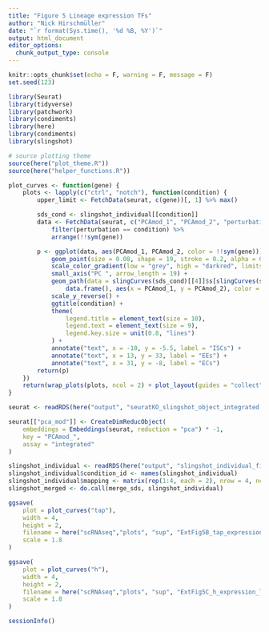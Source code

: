 ```yaml
---
title: "Figure 5 Lineage expression TFs"
author: "Nick Hirschmüller"
date: "`r format(Sys.time(), '%d %B, %Y')`"
output: html_document
editor_options: 
  chunk_output_type: console
---
```


```r
knitr::opts_chunk$set(echo = F, warning = F, message = F)
set.seed(123)
```


```r
library(Seurat)
library(tidyverse)
library(patchwork)
library(condiments)
library(here)
library(condiments)
library(slingshot)

# source plotting theme
source(here("plot_theme.R"))
source(here("helper_functions.R"))
```


```r
plot_curves <- function(gene) {
    plots <- lapply(c("ctrl", "notch"), function(condition) {
        upper_limit <- FetchData(seurat, c(gene))[, 1] %>% max()

        sds_cond <- slingshot_individual[[condition]]
        data <- FetchData(seurat, c("PCAmod_1", "PCAmod_2", "perturbation", gene)) %>%
            filter(perturbation == condition) %>%
            arrange(!!sym(gene))

        p <- ggplot(data, aes(PCAmod_1, PCAmod_2, color = !!sym(gene))) +
            geom_point(size = 0.08, shape = 19, stroke = 0.2, alpha = 0.8) +
            scale_color_gradient(low = "grey", high = "darkred", limits = c(0, upper_limit), name = str_interp("${gene}\nexpression")) +
            small_axis("PC ", arrow_length = 19) +
            geom_path(data = slingCurves(sds_cond)[[4]]$s[slingCurves(sds_cond)[[4]]$ord, ] %>%
                data.frame(), aes(x = PCAmod_1, y = PCAmod_2), color = "black", linewidth = 0.3) +
            scale_y_reverse() +
            ggtitle(condition) +
            theme(
                legend.title = element_text(size = 10),
                legend.text = element_text(size = 9),
                legend.key.size = unit(0.8, "lines")
            ) +
            annotate("text", x = -10, y = -5.5, label = "ISCs") +
            annotate("text", x = 13, y = 33, label = "EEs") +
            annotate("text", x = 31, y = -8, label = "ECs")
        return(p)
    })
    return(wrap_plots(plots, ncol = 2) + plot_layout(guides = "collect"))
}
```


```r
seurat <- readRDS(here("output", "seuratKO_slingshot_object_integrated.rds"))

seurat[["pca_mod"]] <- CreateDimReducObject(
    embeddings = Embeddings(seurat, reduction = "pca") * -1,
    key = "PCAmod_",
    assay = "integrated"
)

slingshot_individual <- readRDS(here("output", "slingshot_individual_fit.rds"))
slingshot_individual$condition_id <- names(slingshot_individual)
slingshot_individual$mapping <- matrix(rep(1:4, each = 2), nrow = 4, ncol = 2, byrow = TRUE)
slingshot_merged <- do.call(merge_sds, slingshot_individual)

ggsave(
    plot = plot_curves("tap"),
    width = 4,
    height = 2,
    filename = here("scRNAseq","plots", "sup", "ExtFig5B_tap_expression_lineage.pdf"),
    scale = 1.8
)

ggsave(
    plot = plot_curves("h"),
    width = 4,
    height = 2,
    filename = here("scRNAseq","plots", "sup", "ExtFig5C_h_expression_lineage.pdf"),
    scale = 1.8
)
```


```r
sessionInfo()
```
